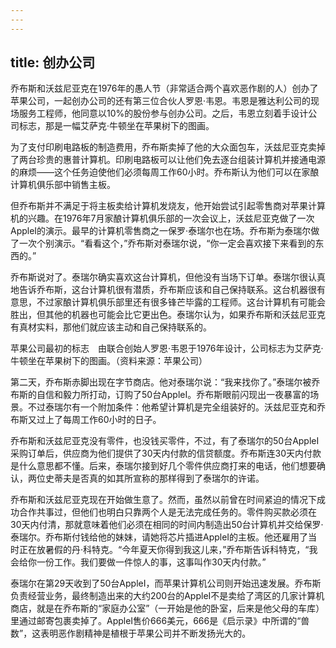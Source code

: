 ```yaml
---
---
---
```

title: 创办公司
---




乔布斯和沃兹尼亚克在1976年的愚人节（非常适合两个喜欢恶作剧的人）创办了苹果公司，一起创办公司的还有第三位合伙人罗恩·韦恩。韦恩是雅达利公司的现场服务工程师，他同意以10%的股份参与创办公司。之后，韦恩立刻着手设计公司标志，那是一幅艾萨克·牛顿坐在苹果树下的图画。

为了支付印刷电路板的制造费用，乔布斯卖掉了他的大众面包车，沃兹尼亚克卖掉了两台珍贵的惠普计算机。印刷电路板可以让他们免去逐台组装计算机并接通电源的麻烦——这个任务迫使他们必须每周工作60小时。乔布斯认为他们可以在家酿计算机俱乐部中销售主板。

但乔布斯并不满足于将主板卖给计算机发烧友，他开始尝试引起零售商对苹果计算机的兴趣。在1976年7月家酿计算机俱乐部的一次会议上，沃兹尼亚克做了一次AppleI的演示。最早的计算机零售商之一保罗·泰瑞尔也在场。乔布斯为泰瑞尔做了一次个别演示。“看看这个，”乔布斯对泰瑞尔说，“你一定会喜欢接下来看到的东西的。”

乔布斯说对了。泰瑞尔确实喜欢这台计算机，但他没有当场下订单。泰瑞尔很认真地告诉乔布斯，这台计算机很有潜质，乔布斯应该和自己保持联系。这台机器很有意思，不过家酿计算机俱乐部里还有很多锋芒毕露的工程师。这台计算机有可能会胜出，但其他的机器也可能会比它更出色。泰瑞尔认为，如果乔布斯和沃兹尼亚克有真材实料，那他们就应该主动和自己保持联系的。



苹果公司最初的标志　由联合创始人罗恩·韦恩于1976年设计，公司标志为艾萨克·牛顿坐在苹果树下的图画。（资料来源：苹果公司）

第二天，乔布斯赤脚出现在字节商店。他对泰瑞尔说：“我来找你了。”泰瑞尔被乔布斯的自信和毅力所打动，订购了50台AppleI。乔布斯眼前闪现出一夜暴富的场景。不过泰瑞尔有一个附加条件：他希望计算机是完全组装好的。沃兹尼亚克和乔布斯又过上了每周工作60小时的日子。

乔布斯和沃兹尼亚克没有零件，也没钱买零件，不过，有了泰瑞尔的50台AppleI采购订单后，供应商为他们提供了30天内付款的信贷额度。乔布斯连30天内付款是什么意思都不懂。后来，泰瑞尔接到好几个零件供应商打来的电话，他们想要确认，两位史蒂夫是否真的如其所宣称的那样得到了泰瑞尔的许诺。

乔布斯和沃兹尼亚克现在开始做生意了。然而，虽然以前曾在时间紧迫的情况下成功合作共事过，但他们也明白只靠两个人是无法完成任务的。零件购买款必须在30天内付清，那就意味着他们必须在相同的时间内制造出50台计算机并交给保罗·泰瑞尔。乔布斯付钱给他的妹妹，请她将芯片插进AppleI的主板。他还雇用了当时正在放暑假的丹·科特克。“今年夏天你得到我这儿来，”乔布斯告诉科特克，“我会给你一份工作。我们要做一件惊人的事，这事叫作30天内付款。”

泰瑞尔在第29天收到了50台AppleI，而苹果计算机公司则开始迅速发展。乔布斯负责经营业务，最终制造出来的大约200台的AppleI不是卖给了湾区的几家计算机商店，就是在乔布斯的“家庭办公室”（一开始是他的卧室，后来是他父母的车库）里通过邮寄包裹卖掉了。AppleI售价666美元，666是《启示录》中所谓的“兽数”，这表明恶作剧精神是植根于苹果公司并不断发扬光大的。